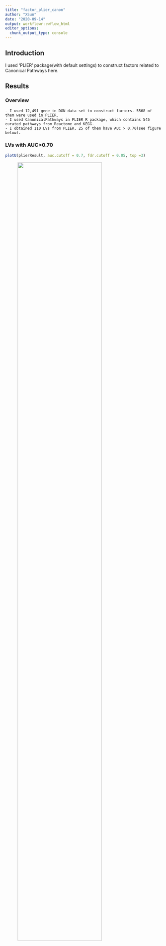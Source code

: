 ```yaml
---
title: "factor_plier_canon"
author: "XSun"
date: "2020-09-14"
output: workflowr::wflow_html
editor_options:
  chunk_output_type: console
---
```


## Introduction

I used 'PLIER' package(with default settings) to construct factors related to Canonical Pathways here. 

## Results

### Overview

    - I used 12,491 gene in DGN data set to construct factors. 5568 of them were used in PLIER.
    - I used CanonicalPathways in PLIER R package, which contains 545 curated pathways from Reactome and KEGG.
    - I obtained 110 LVs from PLIER, 25 of them have AUC > 0.70(see figure below).



### LVs with AUC>0.70

```r
plotU(plierResult, auc.cutoff = 0.7, fdr.cutoff = 0.05, top =3) 
```

<figure class="half">
    <img src="https://github.com/xsun1229/factor_analysis_DGN/raw/master/output/Umat_wb_pliercanon.jpeg" width="80%">
</figure>
